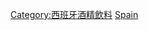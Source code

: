 {{Commons category|Wines of Spain}}
{{Catmore}}

[[Category:西班牙酒精飲料|Category:西班牙酒精飲料]]
[[Category:各國葡萄酒|Spain]]